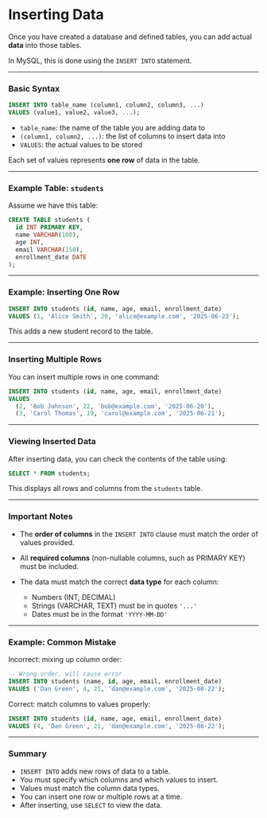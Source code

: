 # Inserting Data

Once you have created a database and defined tables, you can add actual **data** into those tables.

In MySQL, this is done using the `INSERT INTO` statement.

---

### Basic Syntax

```sql
INSERT INTO table_name (column1, column2, column3, ...)
VALUES (value1, value2, value3, ...);
```

- `table_name`: the name of the table you are adding data to
- `(column1, column2, ...)`: the list of columns to insert data into
- `VALUES`: the actual values to be stored

Each set of values represents **one row** of data in the table.

---

### Example Table: `students`

Assume we have this table:

```sql
CREATE TABLE students (
  id INT PRIMARY KEY,
  name VARCHAR(100),
  age INT,
  email VARCHAR(150),
  enrollment_date DATE
);
```

---

### Example: Inserting One Row

```sql
INSERT INTO students (id, name, age, email, enrollment_date)
VALUES (1, 'Alice Smith', 20, 'alice@example.com', '2025-06-23');
```

This adds a new student record to the table.

---

### Inserting Multiple Rows

You can insert multiple rows in one command:

```sql
INSERT INTO students (id, name, age, email, enrollment_date)
VALUES
  (2, 'Bob Johnson', 22, 'bob@example.com', '2025-06-20'),
  (3, 'Carol Thomas', 19, 'carol@example.com', '2025-06-21');
```

---

### Viewing Inserted Data

After inserting data, you can check the contents of the table using:

```sql
SELECT * FROM students;
```

This displays all rows and columns from the `students` table.

---

### Important Notes

- The **order of columns** in the `INSERT INTO` clause must match the order of values provided.
- All **required columns** (non-nullable columns, such as PRIMARY KEY) must be included.
- The data must match the correct **data type** for each column:

  - Numbers (INT, DECIMAL)
  - Strings (VARCHAR, TEXT) must be in quotes `'...'`
  - Dates must be in the format `'YYYY-MM-DD'`

---

### Example: Common Mistake

Incorrect: mixing up column order:

```sql
-- Wrong order, will cause error
INSERT INTO students (name, id, age, email, enrollment_date)
VALUES ('Dan Green', 4, 21, 'dan@example.com', '2025-06-22');
```

Correct: match columns to values properly:

```sql
INSERT INTO students (id, name, age, email, enrollment_date)
VALUES (4, 'Dan Green', 21, 'dan@example.com', '2025-06-22');
```

---

### Summary

- `INSERT INTO` adds new rows of data to a table.
- You must specify which columns and which values to insert.
- Values must match the column data types.
- You can insert one row or multiple rows at a time.
- After inserting, use `SELECT` to view the data.
